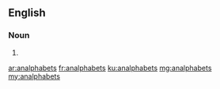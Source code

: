==English==

===Noun===
{{head|en|plural}}

# {{plural of|analphabet|lang=en}}

[[ar:analphabets]]
[[fr:analphabets]]
[[ku:analphabets]]
[[mg:analphabets]]
[[my:analphabets]]